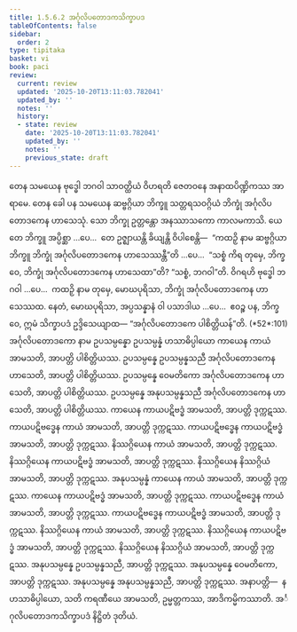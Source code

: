 ```yaml
---
title: 1.5.6.2 အင်္ဂုလိပတောဒကသိက္ခာပဒ
tableOfContents: false
sidebar:
  order: 2
type: tipitaka
basket: vi
book: paci
review:
  current: review
  updated: '2025-10-20T13:11:03.782041'
  updated_by: ''
  notes: ''
  history:
  - state: review
    date: '2025-10-20T13:11:03.782041'
    updated_by: ''
    notes: ''
    previous_state: draft
---
```



<DynamicBreadcrumb />


<ReviewStatus review={frontmatter.review} showDetails={true} />

<HypothesisAnnotation frontmatter={frontmatter} />

<Division number="330" book="paci" e="ch" v="2" p="147">

<Paragraph number="1030" book="paci">
တေန သမယေန ဗုဒ္ဓေါ ဘဂဝါ သာဝတ္ထိယံ ဝိဟရတိ ဇေတဝနေ အနာထပိဏ္ဍိကဿ အာရာမေ. တေန ခေါ ပန သမယေန ဆဗ္ဗဂ္ဂိယာ ဘိက္ခူ သတ္တရသဝဂ္ဂိယံ ဘိက္ခုံ အင်္ဂုလိပတောဒကေန ဟာသေသုံ. သော ဘိက္ခု ဥတ္တန္တော အနဿာသကော ကာလမကာသိ.
</Paragraph>

<Paragraph number="1031" book="paci">
ယေ တေ ဘိက္ခူ အပ္ပိစ္ဆာ …ပေ…  တေ ဥဇ္ဈာယန္တိ ခိယျန္တိ ဝိပါစေန္တိ—  “ကထဉှိ နာမ ဆဗ္ဗဂ္ဂိယာ ဘိက္ခူ ဘိက္ခုံ အင်္ဂုလိပတောဒကေန ဟာသေဿန္တီ”တိ …ပေ…  “သစ္စံ ကိရ တုမှေ, ဘိက္ခဝေ, ဘိက္ခုံ အင်္ဂုလိပတောဒကေန ဟာသေထာ”တိ? “သစ္စံ, ဘဂဝါ”တိ. ဝိဂရဟိ ဗုဒ္ဓေါ ဘဂဝါ …ပေ…  ကထဉှိ နာမ တုမှေ, မောဃပုရိသာ, ဘိက္ခုံ အင်္ဂုလိပတောဒကေန ဟာသေဿထ. နေတံ, မောဃပုရိသာ, အပ္ပသန္နာနံ ဝါ ပသာဒါယ …ပေ…  ဧဝဉ္စ ပန, ဘိက္ခဝေ, ဣမံ သိက္ခာပဒံ ဥဒ္ဒိသေယျာထ—
</Paragraph>

</Division>
<Division number="331" book="paci" e="ch" v="2" p="147">

<Paragraph number="1032" book="paci">
<Emphasis>“အင်္ဂုလိပတောဒကေ ပါစိတ္တိယန်”</Emphasis>တိ. (*52*:<Emphasis>101</Emphasis>)
</Paragraph>

</Division>
<Division number="332" book="paci" e="ch" v="2" p="147">

<Paragraph number="1033" book="paci">
<Emphasis>အင်္ဂုလိပတောဒကော</Emphasis> နာမ ဥပသမ္ပန္နော ဥပသမ္ပန္နံ ဟသာဓိပ္ပါယော ကာယေန ကာယံ အာမသတိ, အာပတ္တိ ပါစိတ္တိယဿ. ဥပသမ္ပန္နေ ဥပသမ္ပန္နသညီ အင်္ဂုလိပတောဒကေန ဟာသေတိ, အာပတ္တိ ပါစိတ္တိယဿ. ဥပသမ္ပန္နေ ဝေမတိကော အင်္ဂုလိပတောဒကေန ဟာသေတိ, အာပတ္တိ ပါစိတ္တိယဿ. ဥပသမ္ပန္နေ အနုပသမ္ပန္နသညီ အင်္ဂုလိပတောဒကေန ဟာသေတိ, အာပတ္တိ ပါစိတ္တိယဿ.
</Paragraph>

<Paragraph number="1034" book="paci">
ကာယေန ကာယပဋိဗဒ္ဓံ အာမသတိ, အာပတ္တိ ဒုက္ကဋဿ. ကာယပဋိဗဒ္ဓေန ကာယံ အာမသတိ, အာပတ္တိ ဒုက္ကဋဿ. ကာယပဋိဗဒ္ဓေန ကာယပဋိဗဒ္ဓံ အာမသတိ, အာပတ္တိ ဒုက္ကဋဿ. နိဿဂ္ဂိယေန ကာယံ အာမသတိ, အာပတ္တိ ဒုက္ကဋဿ. နိဿဂ္ဂိယေန ကာယပဋိဗဒ္ဓံ အာမသတိ, အာပတ္တိ ဒုက္ကဋဿ. နိဿဂ္ဂိယေန နိဿဂ္ဂိယံ အာမသတိ, အာပတ္တိ ဒုက္ကဋဿ.
</Paragraph>

</Division>
<Division number="333" book="paci" e="ch" v="2" p="147">

<Paragraph number="1035" book="paci">
အနုပသမ္ပန္နံ ကာယေန ကာယံ အာမသတိ, အာပတ္တိ ဒုက္ကဋဿ. ကာယေန ကာယပဋိဗဒ္ဓံ အာမသတိ, အာပတ္တိ ဒုက္ကဋဿ. ကာယပဋိဗဒ္ဓေန ကာယံ အာမသတိ, အာပတ္တိ ဒုက္ကဋဿ. ကာယပဋိဗဒ္ဓေန ကာယပဋိဗဒ္ဓံ အာမသတိ, အာပတ္တိ ဒုက္ကဋဿ. နိဿဂ္ဂိယေန ကာယံ အာမသတိ, အာပတ္တိ ဒုက္ကဋဿ. နိဿဂ္ဂိယေန ကာယပဋိဗဒ္ဓံ အာမသတိ, အာပတ္တိ ဒုက္ကဋဿ. နိဿဂ္ဂိယေန နိဿဂ္ဂိယံ အာမသတိ, အာပတ္တိ ဒုက္ကဋဿ. အနုပသမ္ပန္နေ ဥပသမ္ပန္နသညီ, အာပတ္တိ ဒုက္ကဋဿ. အနုပသမ္ပန္နေ ဝေမတိကော, အာပတ္တိ ဒုက္ကဋဿ. အနုပသမ္ပန္နေ အနုပသမ္ပန္နသညီ, အာပတ္တိ ဒုက္ကဋဿ.
</Paragraph>

</Division>
<Division number="334" book="paci" e="ch" v="2" p="148">

<Paragraph number="1036" book="paci">
အနာပတ္တိ—  န ဟသာဓိပ္ပါယော, သတိ ကရဏီယေ အာမသတိ, ဥမ္မတ္တကဿ, အာဒိကမ္မိကဿာတိ.

</Paragraph>
</Division>

<Paragraph number="1037" type="center" book="paci">
အင်္ဂုလိပတောဒကသိက္ခာပဒံ နိဋ္ဌိတံ ဒုတိယံ.
</Paragraph>